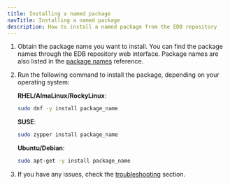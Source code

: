 ```yaml
---
title: Installing a named package
navTitle: Installing a named package
description: How to install a named package from the EDB repository
---
```


1. Obtain the package name you want to install. You can find the package names through the EDB repository web interface. Package names are also listed in the [package names](../reference/package_names) reference.

2. Run the following command to install the package, depending on your operating system:

    **RHEL/AlmaLinux/RockyLinux**:

    ```bash
    sudo dnf -y install package_name
    ```

    **SUSE**:

    ```bash
    sudo zypper install package_name
    ```

    **Ubuntu/Debian**:

    ```bash
    sudo apt-get -y install package_name
    ```
    
3. If you have any issues, check the [troubleshooting](troubleshooting) section.

